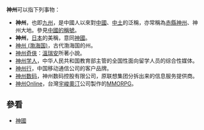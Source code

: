 '''神州'''可以指下列事物：
* '''神州'''，也即[[九州_(中國)|九州]]，是中國人{{when|自古}}以來對[[中國|中國]]、[[中土|中土]]的泛稱，亦常稱為[[赤縣神州|赤縣神州]]、神州大地。參見[[中國的稱號|中國的稱號]]。
* '''神州'''，[[日本|日本]]的美稱，意同[[神國_(日本)|神國]]。
* [[神州_(渤海国)|神州 (渤海国)]]，古代渤海国的州。
* [[神州奇俠|神州奇俠]]：[[溫瑞安|溫瑞安]]所著小說。
* [[神州学人|神州学人]]，中华人民共和国教育部主管的全国性面向留学人员的综合性媒体。
* [[神州行|神州行]]，中国移动通信公司的客户品牌。
* [[神州数码|神州数码]]，神州数码控股有限公司，原联想集团分拆出来的信息服务提供商。
* [[神州Online|神州Online]]，台灣[[宇峻奧汀|宇峻奧汀]]公司製作的[[MMORPG|MMORPG]]。

==參看==
* [[神國|神國]]

{{Disambig|S|Cat=二字消歧義}}